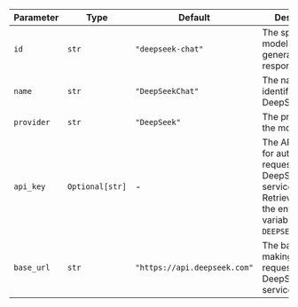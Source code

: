| Parameter  | Type            | Default                      | Description                                                                                                                       |
| ---------- | --------------- | ---------------------------- | --------------------------------------------------------------------------------------------------------------------------------- |
| `id`       | `str`           | `"deepseek-chat"`            | The specific model ID used for generating responses.                                                                              |
| `name`     | `str`           | `"DeepSeekChat"`             | The name identifier for the DeepSeek model.                                                                                       |
| `provider` | `str`           | `"DeepSeek"`                 | The provider of the model.                                                                                                        |
| `api_key`  | `Optional[str]` | -                            | The API key used for authenticating requests to the DeepSeek service. Retrieved from the environment variable `DEEPSEEK_API_KEY`. |
| `base_url` | `str`           | `"https://api.deepseek.com"` | The base URL for making API requests to the DeepSeek service.                                                                     |
